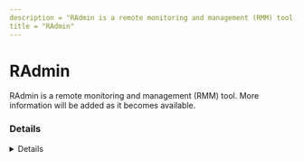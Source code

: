 ```yaml
---
description = "RAdmin is a remote monitoring and management (RMM) tool. More information will be added as it becomes available."
title = "RAdmin"
---
```




# RAdmin

RAdmin is a remote monitoring and management (RMM) tool. More information will be added as it becomes available.


### Details
<Details author={"Nasreddine Bencherchali"}
         category={""}
         created={"2024-08-05"}
         website={"https://www.radmin.com/"}
         lastModified={"2024-08-05"}
         privileges={""}
         free={ "" }
         verification={""}
/>

#### Installation Paths
<Card code={ ["C:\\Program Files (x86)\\Radmin Viewer 3\\Radmin.exe", "C:\\Windows\\SysWOW64\\rserver30\\rserver3.exe", "C:\\Windows\\SysWOW64\\rserver30\\FamItrfc", "C:\\Windows\\SysWOW64\\rserver30\\FamItrf2"] }/>

#### Supported OS
<Badges color="warning" badges={ ["Windows"] }/>




### Forensic Artifacts

#### Disk Artifacts
<EuiSpacer size="xl"/>
<DiskArtifacts data={ [{"File": "C:\\Windows\\SysWOW64\\rserver30\\Radm_log.htm", "Description": "RAdmin log file (32-bit)", "OS": "Windows"}, {"File": "C:\\Windows\\System32\\rserver30\\Radm_log.htm", "Description": "RAdmin log file (64-bit)", "OS": "Windows"}, {"File": "C:\\Windows\\System32\\rserver30\\CHATLOGS\\*\\*.htm", "Description": "RAdmin chat logs", "OS": "Windows"}, {"File": "C:\\Users\\*\\Documents\\ChatLogs\\*\\*.htm", "Description": "RAdmin user chat logs", "OS": "Windows"}] }/>


#### Registry Artifacts
<EuiSpacer size="xl"/>
<RegistryTable data={ [{"Path": "HKEY_LOCAL_MACHINE\\SOFTWARE\\WOW6432Node\\Radmin\\v3.0\\Server\\Parameters\\Radmin Security", "Description": "N/A"}] }/>

#### Network Artifacts
<EuiSpacer size="xl"/>
<NetworkArtifactsTable data={ [{"Description": "N/A", "Domains": ["radmin.com"], "Ports": [443]}] }/>




### Detections
- PUA - Radmin Viewer Utility Execution
  - [Sigma Rule](https://github.com/SigmaHQ/sigma/blob/782f0f524e6f797ea114fe0d87b22cb4abaa6b7c/rules/windows/process_creation/proc_creation_win_pua_radmin.yml)
- Enumeration for 3rd Party Creds From CLI
  - [Sigma Rule](https://github.com/SigmaHQ/sigma/blob/782f0f524e6f797ea114fe0d87b22cb4abaa6b7c/rules/windows/process_creation/proc_creation_win_registry_enumeration_for_credentials_cli.yml)
- Detects potential registry activity of RAdmin RMM tool
  - [Sigma Rule](https://github.com/magicsword-io/LOLRMM/blob/main/detections/sigma/radmin_registry_sigma.yml)
- Detects potential network activity of RAdmin RMM tool
  - [Sigma Rule](https://github.com/magicsword-io/LOLRMM/blob/main/detections/sigma/radmin_network_sigma.yml)
- Detects potential files activity of RAdmin RMM tool
  - [Sigma Rule](https://github.com/magicsword-io/LOLRMM/blob/main/detections/sigma/radmin_files_sigma.yml)
- Detects potential processes activity of RAdmin RMM tool
  - [Sigma Rule](https://github.com/magicsword-io/LOLRMM/blob/main/detections/sigma/radmin_processes_sigma.yml)

### References
- [https://radmin-club.com/radmin/how-to-establish-a-connection-outside-of-lan/](https://radmin-club.com/radmin/how-to-establish-a-connection-outside-of-lan/)
- [https://helpdesk.radmin.com/radmin3help/](https://helpdesk.radmin.com/radmin3help/)
- [https://helpdesk.radmin.com/radmin3help/files/viewercmd.htm](https://helpdesk.radmin.com/radmin3help/files/viewercmd.htm)
- [https://helpdesk.radmin.com/radmin3help/files/cmd.htm](https://helpdesk.radmin.com/radmin3help/files/cmd.htm)

### Acknowledgements
- Nasreddine Bencherchali (@nas_bench)

